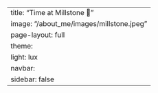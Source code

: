 ---
title: "Time at Millstone 🥩"
image: "/about_me/images/millstone.jpeg"
page-layout: full
theme:
  light: lux
navbar:
sidebar: false
---